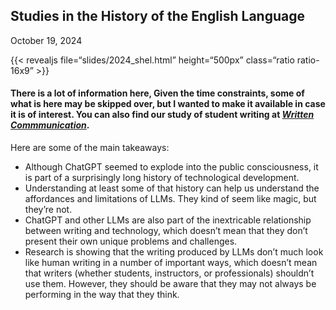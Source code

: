 
## Studies in the History of the English Language

October 19, 2024

{{< revealjs file="slides/2024_shel.html" height="500px" class="ratio ratio-16x9" >}}

#### There is a lot of information here, Given the time constraints, some of what is here may be skipped over, but I wanted to make it available in case it is of interest. You can also find our study of student writing at [*Written Commmunication*](https://doi.org/10.1177/07410883241263528).

Here are some of the main takeaways:

* Although ChatGPT seemed to explode into the public consciousness, it is part of a surprisingly long history of technological development.
* Understanding at least some of that history can help us understand the affordances and limitations of LLMs. They kind of seem like magic, but they're not. 
* ChatGPT and other LLMs are also part of the inextricable relationship between writing and technology, which doesn't mean that they don't present their own unique problems and challenges.
* Research is showing that the writing produced by LLMs don't much look like human writing in a number of important ways, which doesn't mean that writers (whether students, instructors, or professionals) shouldn't use them. However, they should be aware that they may not always be performing in the way that they think.
